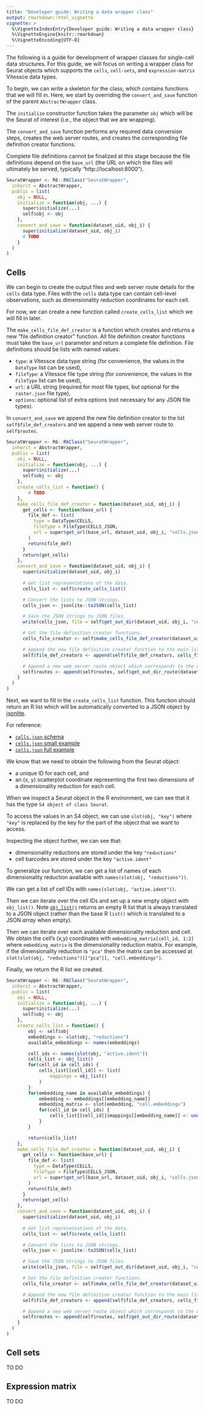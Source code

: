 ```yaml
---
title: "Developer guide: Writing a data wrapper class"
output: rmarkdown::html_vignette
vignette: >
  %\VignetteIndexEntry{Developer guide: Writing a data wrapper class}
  %\VignetteEngine{knitr::rmarkdown}
  %\VignetteEncoding{UTF-8}
---
```


The following is a guide for development of wrapper classes for single-cell data structures.
For this guide, we will focus on writing a wrapper class for Seurat objects which supports the `cells`, `cell-sets`, and `expression-matrix` Vitessce data types.

To begin, we can write a skeleton for the class, which contains functions that we will fill in.
Here, we start by overriding the `convert_and_save` function of the parent `AbstractWrapper` class.

The `initialize` constructor function takes the parameter `obj` which will be the Seurat of interest (i.e., the object that we are wrapping).

The `convert_and_save` function performs any required data conversion steps, creates the web server routes, and creates the corresponding file definition creator functions.

Complete file definitions cannot be finalized at this stage because the file definitions depend on the `base_url` (the URL on which the files will ultimately be served, typically "http://localhost:8000").

```r
SeuratWrapper <- R6::R6Class("SeuratWrapper",
  inherit = AbstractWrapper,
  public = list(
    obj = NULL,
    initialize = function(obj, ...) {
      super$initialize(...)
      self$obj <- obj
    },
    convert_and_save = function(dataset_uid, obj_i) {
      super$initialize(dataset_uid, obj_i)
      # TODO
    }
  )
)
```

## Cells

We can begin to create the output files and web server route details for the `cells` data type.
Files with the `cells` data type can contain cell-level observations, such as dimensionality reduction coordinates for each cell.

For now, we can create a new function called `create_cells_list` which we will fill in later.

The `make_cells_file_def_creator` is a function which creates and returns a new "file definition creator" function.
All file definition creator functions must take the `base_url` parameter and return a complete file definition.
File definitions should be lists with named values:

- `type`: a Vitessce data type string (for convenience, the values in the `DataType` list can be used),
- `fileType`: a Vitessce file type string (for convenience, the values in the `FileType` list can be used),
- `url`: a URL string (required for most file types, but optional for the `raster.json` file type),
- `options`: optional list of extra options (not necessary for any JSON file types).

In `convert_and_save` we append the new file definition creator to the list `self$file_def_creators` and we append a new web server route to `self$routes`.

```r
SeuratWrapper <- R6::R6Class("SeuratWrapper",
  inherit = AbstractWrapper,
  public = list(
    obj = NULL,
    initialize = function(obj, ...) {
      super$initialize(...)
      self$obj <- obj
    },
    create_cells_list = function() {
        # TODO
    },
    make_cells_file_def_creator = function(dataset_uid, obj_i) {
      get_cells <- function(base_url) {
        file_def <- list(
          type = DataType$CELLS,
          fileType = FileType$CELLS_JSON,
          url = super$get_url(base_url, dataset_uid, obj_i, "cells.json")
        )
        return(file_def)
      }
      return(get_cells)
    },
    convert_and_save = function(dataset_uid, obj_i) {
      super$initialize(dataset_uid, obj_i)
      
      # Get list representations of the data.
      cells_list <- self$create_cells_list()

      # Convert the lists to JSON strings.
      cells_json <- jsonlite::toJSON(cells_list)

      # Save the JSON strings to JSON files.
      write(cells_json, file = self$get_out_dir(dataset_uid, obj_i, "cells.json"))

      # Get the file definition creator functions.
      cells_file_creator <- self$make_cells_file_def_creator(dataset_uid, obj_i)

      # Append the new file definition creator function to the main list.
      self$file_def_creators <- append(self$file_def_creators, cells_file_creator)

      # Append a new web server route object which corresponds to the directory of JSON files to be served.
      self$routes <- append(self$routes, self$get_out_dir_route(dataset_uid, obj_i))
    }
  )
)
```

Next, we want to fill in the `create_cells_list` function.
This function should return an R list which will be automatically converted to a JSON object by [jsonlite](https://cran.r-project.org/web/packages/jsonlite/vignettes/json-aaquickstart.html).

For reference:

- [`cells.json` schema](https://github.com/vitessce/vitessce/blob/master/src/schemas/cells.schema.json)
- [`cells.json` small example](https://github.com/vitessce/vitessce/blob/master/src/schemas/fixtures/cells.good.json)
- [`cells.json` full example](https://s3.amazonaws.com/vitessce-data/0.0.31/master_release/dries/dries.cells.json)

We know that we need to obtain the following from the Seurat object:

- a unique ID for each cell, and
- an (x, y) scatterplot coordinate representing the first two dimensions of a dimensionality reduction for each cell.

When we inspect a Seurat object in the R environment, we can see that it has the type `S4 object of class Seurat`.

To access the values in an S4 object, we can use `slot(obj, "key")` where `"key"` is replaced by the key for the part of the object that we want to access.

Inspecting the object further, we can see that:

- dimensionality reductions are stored under the key `"reductions"`
- cell barcodes are stored under the key `"active.ident"`

To generalize our function, we can get a list of names of each dimensionality reduction available with `names(slot(obj, "reductions"))`.

We can get a list of cell IDs with `names(slot(obj, "active.ident"))`.

Then we can iterate over the cell IDs and set up a new empty object with `obj_list()`.
Note [`obj_list()`](https://github.com/vitessce/vitessce-r/blob/8d4d7f9/R/helpers.R#L35) returns an empty R list that is always translated to a JSON object (rather than the base R `list()` which is translated to a JSON _array_ when empty).

Then we can iterate over each available dimensionality reduction and cell.
We obtain the cell's (x,y) coordinates with `embedding_matrix[cell_id, 1:2]` where `embedding_matrix` is the dimensionality reduction matrix.
For example, if the dimensionality reduction is `"pca"` then the matrix can be accessed at `slot(slot(obj, "reductions")[["pca"]], "cell.embeddings")`.

Finally, we return the R list we created.

```r
SeuratWrapper <- R6::R6Class("SeuratWrapper",
  inherit = AbstractWrapper,
  public = list(
    obj = NULL,
    initialize = function(obj, ...) {
      super$initialize(...)
      self$obj <- obj
    },
    create_cells_list = function() {
        obj <- self$obj
        embeddings <- slot(obj, "reductions")
        available_embeddings <- names(embeddings)

        cell_ids <- names(slot(obj, "active.ident"))
        cells_list <- obj_list()
        for(cell_id in cell_ids) {
            cells_list[[cell_id]] <- list(
                mappings = obj_list()
            )
        }
        for(embedding_name in available_embeddings) {
            embedding <- embeddings[[embedding_name]]
            embedding_matrix <- slot(embedding, "cell.embeddings")
            for(cell_id in cell_ids) {
                cells_list[[cell_id]]$mappings[[embedding_name]] <- unname(embedding_matrix[cell_id, 1:2])
            }
        }

        return(cells_list)
    },
    make_cells_file_def_creator = function(dataset_uid, obj_i) {
      get_cells <- function(base_url) {
        file_def <- list(
          type = DataType$CELLS,
          fileType = FileType$CELLS_JSON,
          url = super$get_url(base_url, dataset_uid, obj_i, "cells.json")
        )
        return(file_def)
      }
      return(get_cells)
    },
    convert_and_save = function(dataset_uid, obj_i) {
      super$initialize(dataset_uid, obj_i)
      
      # Get list representations of the data.
      cells_list <- self$create_cells_list()

      # Convert the lists to JSON strings.
      cells_json <- jsonlite::toJSON(cells_list)

      # Save the JSON strings to JSON files.
      write(cells_json, file = self$get_out_dir(dataset_uid, obj_i, "cells.json"))

      # Get the file definition creator functions.
      cells_file_creator <- self$make_cells_file_def_creator(dataset_uid, obj_i)

      # Append the new file definition creator function to the main list.
      self$file_def_creators <- append(self$file_def_creators, cells_file_creator)

      # Append a new web server route object which corresponds to the directory of JSON files to be served.
      self$routes <- append(self$routes, self$get_out_dir_route(dataset_uid, obj_i))
    }
  )
)
```



## Cell sets

TO DO

## Expression matrix

TO DO
